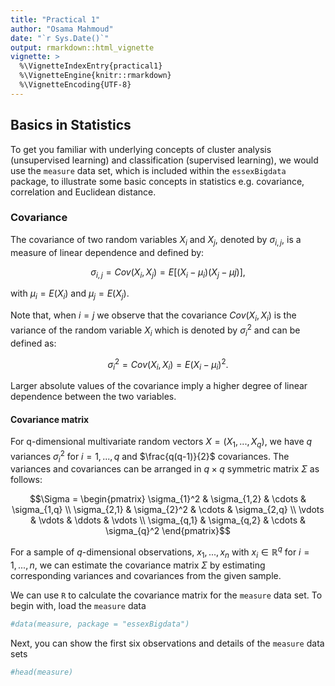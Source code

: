 ```yaml
---
title: "Practical 1"
author: "Osama Mahmoud"
date: "`r Sys.Date()`"
output: rmarkdown::html_vignette
vignette: >
  %\VignetteIndexEntry{practical1}
  %\VignetteEngine{knitr::rmarkdown}
  %\VignetteEncoding{UTF-8}
---
```


## Basics in Statistics

To get you familiar with underlying concepts of cluster analysis (unsupervised learning) and classification (supervised learning), we would use the `measure` data set, which is included within the `essexBigdata` package, to illustrate some basic concepts in statistics e.g. covariance, correlation and Euclidean distance.

### Covariance

The covariance of two random variables $X_{i}$ and $X_{j}$, denoted by $\sigma_{i,j}$, is a measure of linear dependence and defined by:

$$\sigma_{i,j} = Cov(X_{i}, X_{j}) = E[(X_{i} - \mu_{i})(X_{j} - \mu{j})],$$

with $\mu_{i} = E(X_{i})$ and $\mu_{j} = E(X_{j})$.

Note that, when $i = j$ we observe that the covariance $Cov(X_{i}, X_{i})$ is the variance of the
random variable $X_{i}$ which is denoted by $\sigma_{i}^2$ and can be defined as:

$$\sigma_{i}^2 = Cov(X_{i}, X_{i}) = E(X_{i} - \mu_{i})^2.$$

Larger absolute values of the covariance imply a higher degree of linear dependence between the two variables.

#### Covariance matrix

For q-dimensional multivariate random vectors $X = (X_{1}, ... , X_{q})$, we have $q$ variances $\sigma_{i}^2$ for $i = 1, ... , q$ and $\frac{q(q-1)}{2}$ covariances. The variances and covariances can be arranged in $q × q$ symmetric matrix $\Sigma$ as follows:

$$\Sigma = 
\begin{pmatrix}
  \sigma_{1}^2 & \sigma_{1,2} & \cdots & \sigma_{1,q} \\
  \sigma_{2,1} & \sigma_{2}^2 & \cdots & \sigma_{2,q} \\
  \vdots  & \vdots  & \ddots & \vdots  \\
  \sigma_{q,1} & \sigma_{q,2} & \cdots & \sigma_{q}^2
\end{pmatrix}$$

For a sample of $q$-dimensional observations, $x_{1}, ... , x_{n}$ with $x_{i} \in \mathbb{\mathbb{R}}^{q}$ for $i = 1, ... , n$, we can estimate the covariance matrix $\Sigma$ by estimating corresponding variances and covariances from the given sample.

We can use `R` to calculate the covariance matrix for the `measure` data set. To begin with, load the `measure` data

``` r
#data(measure, package = "essexBigdata")
```

Next, you can show the first six observations and details of the `measure` data sets

```r
#head(measure)
```
